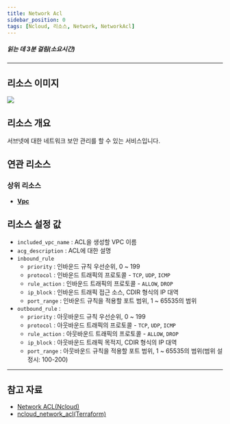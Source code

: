 ```yaml
---
title: Network Acl
sidebar_position: 0
tags: [Ncloud, 리소스, Network, NetworkAcl]
---
```





##### 읽는 데 3분 걸림(소요시간)

---

## 리소스 이미지

<img src={icon} />

## 리소스 개요

서브넷에 대한 네트워크 보안 관리를 할 수 있는 서비스입니다.

## 연관 리소스

### 상위 리소스

-   [**Vpc**](https://docs.cstudio.app/docs/resource/ncloud/Network/Vpc)

## 리소스 설정 값

-   `included_vpc_name` : ACL을 생성할 VPC 이름
-   `acg_description` : ACL에 대한 설명
-   `inbound_rule`
    -   `priority` : 인바운드 규칙 우선순위, 0 ~ 199
    -   `protocol` : 인바운드 트래픽의 프로토콜 - `TCP`, `UDP`, `ICMP`
    -   `rule_action` : 인바운드 트래픽의 프로토콜 - `ALLOW`, `DROP`
    -   `ip_block` : 인바운드 트래픽 접근 소스, CDIR 형식의 IP 대역
    -   `port_range` : 인바운드 규칙을 적용할 포트 범위, 1 ~ 65535의 범위
-   `outbound_rule` :
    -   `priority` : 아웃바운드 규칙 우선순위, 0 ~ 199
    -   `protocol` : 아웃바운드 트래픽의 프로토콜 - `TCP`, `UDP`, `ICMP`
    -   `rule_action` : 아웃바운드 트래픽의 프로토콜 - `ALLOW`, `DROP`
    -   `ip_block` : 아웃바운드 트래픽 목적지, CDIR 형식의 IP 대역
    -   `port_range` : 아웃바운드 규칙을 적용할 포트 범위, 1 ~ 65535의 범위(범위 설정시: 100-200)

---

## 참고 자료

-   [Network ACL(Ncloud)](https://guide.ncloud-docs.com/docs/vpc-nacl-vpc)
-   [ncloud_network_acl(Terraform)](https://registry.terraform.io/providers/NaverCloudPlatform/ncloud/latest/docs/resources/network_acl)
